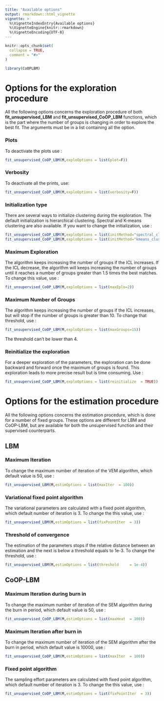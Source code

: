 ```yaml
---
title: "Available options"
output: rmarkdown::html_vignette
vignette: >
  %\VignetteIndexEntry{Available options}
  %\VignetteEngine{knitr::rmarkdown}
  %\VignetteEncoding{UTF-8}
---
```


```r
knitr::opts_chunk$set(
  collapse = TRUE,
  comment = "#>"
)
```

```r
library(CoOPLBM)
```

# Options for the exploration procedure

All the following options concerns the exploration procedure of both **fit_unsupervised_LBM** and **fit_unsupervised_CoOP_LBM** functions, which is the part where the number of groups is changing in order to explore the best fit. The arguments must be in a list containing all the option.

### Plots

To deactivate the plots use :

```r
fit_unsupervised_CoOP_LBM(M,exploOptions = list(plot=F))
```

### Verbosity

To deactivate all the prints, use:

```r
fit_unsupervised_CoOP_LBM(M,exploOptions = list(verbosity=F))
```

### Initialization type

There are several ways to initialize clustering during the exploration. The default initialization is hierarchical clustering. Spectral and K-means clustering are also available. If you want to change the initialization, use :

```r
fit_unsupervised_CoOP_LBM(M,exploOptions = list(initMethod="spectral_clust"))
fit_unsupervised_CoOP_LBM(M,exploOptions = list(initMethod="kmeans_clust"))

```

### Maximum Exploration

The algorithm keeps increasing the number of groups if the ICL increases. If the ICL decrease, the algorithm will keeps increasing the number of groups until it reaches a number of groups greater than 1.5 times the best matches. To change this value, use :

```r
fit_unsupervised_CoOP_LBM(M,exploOptions = list(maxEplo=2))
```

### Maximum Number of Groups

The algorithm keeps increasing the number of groups if the ICL increases, but will stop if the number of groups is greater than 10. To change that threshold, use :

```r
fit_unsupervised_CoOP_LBM(M,exploOptions = list(maxGroups=15))
```

The threshold can't be lower than 4.

### Reinitialize the exploration

For a deeper exploration of the parameters, the exploration can be done backward and forward once the maximum of groups is found. This exploration leads to more precise result but is time consuming. Use :

```r
fit_unsupervised_CoOP_LBM(M,exploOptions = list(reinitialize  = TRUE))
```

# Options for the estimation procedure

All the following options concerns the estimation procedure, which is done for a number of fixed groups. These options are different for LBM and CoOP-LBM, but are available for both the unsupervised function and their supervised counterparts.

## LBM

### Maximum Iteration

To change the maximum number of iteration of the VEM algorithm, which default value is 50, use :

```r
fit_unsupervised_LBM(M,estimOptions = list(maxIter  = 100))
```

### Variational fixed point algorithm 

The variational parameters are calculated with a fixed point algorithm, which default number of iteration is 3. To change the this value, use :

```r
fit_unsupervised_LBM(M,estimOptions = list(fixPointIter  = 3))
```

### Threshold of convergence

The estimation of the parameters stops if the relative distance between an estimation and the next is below a threshold equals to 1e-3. To change the threshold, use :

```r
fit_unsupervised_LBM(M,estimOptions = list(threshold     = 1e-4))
```

## CoOP-LBM

### Maximum Iteration during burn in

To change the maximum number of iteration of the SEM algorithm during the burn in period, which default value is 50, use :

```r
fit_unsupervised_CoOP_LBM(M,estimOptions = list(maxHeat  = 100))
```

### Maximum Iteration after burn in

To change the maximum number of iteration of the SEM algorithm after the burn in period, which default value is 10000, use :

```r
fit_unsupervised_CoOP_LBM(M,estimOptions = list(maxIter  = 100))
```

### Fixed point algorithm 

The sampling effort parameters are calculated with fixed point algorithm, which default number of iteration is 3. To change the this value, use :

```r
fit_unsupervised_CoOP_LBM(M,estimOptions = list(fixPointIter  = 3))
```

